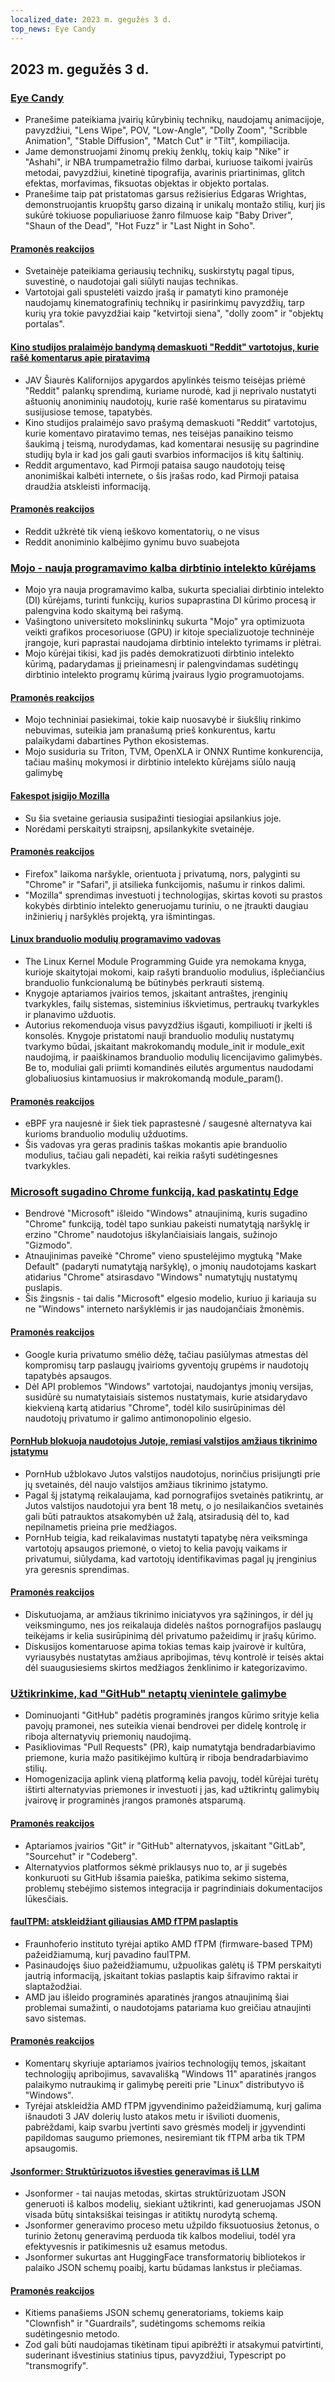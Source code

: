 ```yaml
---
localized_date: 2023 m. gegužės 3 d.
top_news: Eye Candy
---
```




## 2023 m. gegužės 3 d.

### [Eye Candy](https://eycndy.com)

- Pranešime pateikiama įvairių kūrybinių technikų, naudojamų animacijoje, pavyzdžiui, "Lens Wipe", POV, "Low-Angle", "Dolly Zoom", "Scribble Animation", "Stable Diffusion", "Match Cut" ir "Tilt", kompiliacija.
- Jame demonstruojami žinomų prekių ženklų, tokių kaip "Nike" ir "Ashahi", ir NBA trumpametražio filmo darbai, kuriuose taikomi įvairūs metodai, pavyzdžiui, kinetinė tipografija, avarinis priartinimas, glitch efektas, morfavimas, fiksuotas objektas ir objekto portalas.
- Pranešime taip pat pristatomas garsus režisierius Edgaras Wrightas, demonstruojantis kruopštų garso dizainą ir unikalų montažo stilių, kurį jis sukūrė tokiuose populiariuose žanro filmuose kaip "Baby Driver", "Shaun of the Dead", "Hot Fuzz" ir "Last Night in Soho".

#### [Pramonės reakcijos](http://news.ycombinator.com/item?id=35791575)

- Svetainėje pateikiama geriausių technikų, suskirstytų pagal tipus, suvestinė, o naudotojai gali siūlyti naujas technikas.
- Vartotojai gali spustelėti vaizdo įrašą ir pamatyti kino pramonėje naudojamų kinematografinių technikų ir pasirinkimų pavyzdžių, tarp kurių yra tokie pavyzdžiai kaip "ketvirtoji siena", "dolly zoom" ir "objektų portalas".

#### [Kino studijos pralaimėjo bandymą demaskuoti "Reddit" vartotojus, kurie rašė komentarus apie piratavimą](https://arstechnica.com/tech-policy/2023/05/judge-wont-force-reddit-to-identify-anonymous-users-who-discussed-piracy/)

- JAV Šiaurės Kalifornijos apygardos apylinkės teismo teisėjas priėmė "Reddit" palankų sprendimą, kuriame nurodė, kad ji neprivalo nustatyti aštuonių anoniminių naudotojų, kurie rašė komentarus su piratavimu susijusiose temose, tapatybės.
- Kino studijos pralaimėjo savo prašymą demaskuoti "Reddit" vartotojus, kurie komentavo piratavimo temas, nes teisėjas panaikino teismo šaukimą į teismą, nurodydamas, kad komentarai nesusiję su pagrindine studijų byla ir kad jos gali gauti svarbios informacijos iš kitų šaltinių.
- Reddit argumentavo, kad Pirmoji pataisa saugo naudotojų teisę anonimiškai kalbėti internete, o šis įrašas rodo, kad Pirmoji pataisa draudžia atskleisti informaciją.

#### [Pramonės reakcijos](http://news.ycombinator.com/item?id=35787080)

- Reddit užkrėtė tik vieną ieškovo komentatorių, o ne visus
- Reddit anoniminio kalbėjimo gynimu buvo suabejota

### [Mojo - nauja programavimo kalba dirbtinio intelekto kūrėjams](https://www.modular.com/mojo)

- Mojo yra nauja programavimo kalba, sukurta specialiai dirbtinio intelekto (DI) kūrėjams, turinti funkcijų, kurios supaprastina DI kūrimo procesą ir palengvina kodo skaitymą bei rašymą.
- Vašingtono universiteto mokslininkų sukurta "Mojo" yra optimizuota veikti grafikos procesoriuose (GPU) ir kitoje specializuotoje techninėje įrangoje, kuri paprastai naudojama dirbtinio intelekto tyrimams ir plėtrai.
- Mojo kūrėjai tikisi, kad jis padės demokratizuoti dirbtinio intelekto kūrimą, padarydamas jį prieinamesnį ir palengvindamas sudėtingų dirbtinio intelekto programų kūrimą įvairaus lygio programuotojams.

#### [Pramonės reakcijos](http://news.ycombinator.com/item?id=35790367)

- Mojo techniniai pasiekimai, tokie kaip nuosavybė ir šiukšlių rinkimo nebuvimas, suteikia jam pranašumą prieš konkurentus, kartu palaikydami dabartines Python ekosistemas.
- Mojo susiduria su Triton, TVM, OpenXLA ir ONNX Runtime konkurencija, tačiau mašinų mokymosi ir dirbtinio intelekto kūrėjams siūlo naują galimybę

#### [Fakespot įsigijo Mozilla](https://www.fakespot.com/post/fakespot-acquired-by-mozilla)

- Su šia svetaine geriausia susipažinti tiesiogiai apsilankius joje.
- Norėdami perskaityti straipsnį, apsilankykite svetainėje.

#### [Pramonės reakcijos](http://news.ycombinator.com/item?id=35789963)

- Firefox" laikoma naršykle, orientuota į privatumą, nors, palyginti su "Chrome" ir "Safari", ji atsilieka funkcijomis, našumu ir rinkos dalimi.
- "Mozilla" sprendimas investuoti į technologijas, skirtas kovoti su prastos kokybės dirbtinio intelekto generuojamu turiniu, o ne įtraukti daugiau inžinierių į naršyklės projektą, yra išmintingas.

#### [Linux branduolio modulių programavimo vadovas](https://sysprog21.github.io/lkmpg/)

- The Linux Kernel Module Programming Guide yra nemokama knyga, kurioje skaitytojai mokomi, kaip rašyti branduolio modulius, išplečiančius branduolio funkcionalumą be būtinybės perkrauti sistemą.
- Knygoje aptariamos įvairios temos, įskaitant antraštes, įrenginių tvarkykles, failų sistemas, sisteminius iškvietimus, pertraukų tvarkykles ir planavimo užduotis.
- Autorius rekomenduoja visus pavyzdžius išgauti, kompiliuoti ir įkelti iš konsolės. Knygoje pristatomi nauji branduolio modulių nustatymų tvarkymo būdai, įskaitant makrokomandų module_init ir module_exit naudojimą, ir paaiškinamos branduolio modulių licencijavimo galimybės. Be to, moduliai gali priimti komandinės eilutės argumentus naudodami globaliuosius kintamuosius ir makrokomandą module_param().

#### [Pramonės reakcijos](http://news.ycombinator.com/item?id=35782630)

- eBPF yra naujesnė ir šiek tiek paprastesnė / saugesnė alternatyva kai kurioms branduolio modulių užduotims.
- Šis vadovas yra geras pradinis taškas mokantis apie branduolio modulius, tačiau gali nepadėti, kai reikia rašyti sudėtingesnes tvarkykles.

### [Microsoft sugadino Chrome funkciją, kad paskatintų Edge](https://gizmodo.com/microsoft-windows-google-chrome-feature-broken-edge-1850392901)

- Bendrovė "Microsoft" išleido "Windows" atnaujinimą, kuris sugadino "Chrome" funkciją, todėl tapo sunkiau pakeisti numatytąją naršyklę ir erzino "Chrome" naudotojus iškylančiaisiais langais, sužinojo "Gizmodo".
- Atnaujinimas paveikė "Chrome" vieno spustelėjimo mygtuką "Make Default" (padaryti numatytąją naršyklę), o įmonių naudotojams kaskart atidarius "Chrome" atsirasdavo "Windows" numatytųjų nustatymų puslapis.
- Šis žingsnis - tai dalis "Microsoft" elgesio modelio, kuriuo ji kariauja su ne "Windows" interneto naršyklėmis ir jas naudojančiais žmonėmis.

#### [Pramonės reakcijos](http://news.ycombinator.com/item?id=35787707)

- Google kuria privatumo smėlio dėžę, tačiau pasiūlymas atmestas dėl kompromisų tarp paslaugų įvairioms gyventojų grupėms ir naudotojų tapatybės apsaugos.
- Dėl API problemos "Windows" vartotojai, naudojantys įmonių versijas, susidūrė su numatytaisiais sistemos nustatymais, kurie atsidarydavo kiekvieną kartą atidarius "Chrome", todėl kilo susirūpinimas dėl naudotojų privatumo ir galimo antimonopolinio elgesio.

#### [PornHub blokuoja naudotojus Jutoje, remiasi valstijos amžiaus tikrinimo įstatymu](https://kslnewsradio.com/2003298/adult-website-pornhub-blocks-users-in-utah-from-accessing-the-site/)

- PornHub užblokavo Jutos valstijos naudotojus, norinčius prisijungti prie jų svetainės, dėl naujo valstijos amžiaus tikrinimo įstatymo.
- Pagal šį įstatymą reikalaujama, kad pornografijos svetainės patikrintų, ar Jutos valstijos naudotojui yra bent 18 metų, o jo nesilaikančios svetainės gali būti patrauktos atsakomybėn už žalą, atsiradusią dėl to, kad nepilnametis prieina prie medžiagos.
- PornHub teigia, kad reikalavimas nustatyti tapatybę nėra veiksminga vartotojų apsaugos priemonė, o vietoj to kelia pavojų vaikams ir privatumui, siūlydama, kad vartotojų identifikavimas pagal jų įrenginius yra geresnis sprendimas.

#### [Pramonės reakcijos](http://news.ycombinator.com/item?id=35786086)

- Diskutuojama, ar amžiaus tikrinimo iniciatyvos yra sąžiningos, ir dėl jų veiksmingumo, nes jos reikalauja didelės naštos pornografijos paslaugų teikėjams ir kelia susirūpinimą dėl privatumo pažeidimų ir įrašų kūrimo.
- Diskusijos komentaruose apima tokias temas kaip įvairovė ir kultūra, vyriausybės nustatytas amžiaus apribojimas, tėvų kontrolė ir teisės aktai dėl suaugusiesiems skirtos medžiagos ženklinimo ir kategorizavimo.

### [Užtikrinkime, kad "GitHub" netaptų vienintele galimybe](https://blog.edwardloveall.com/lets-make-sure-github-doesnt-become-the-only-option)

- Dominuojanti "GitHub" padėtis programinės įrangos kūrimo srityje kelia pavojų pramonei, nes suteikia vienai bendrovei per didelę kontrolę ir riboja alternatyvių priemonių naudojimą.
- Pasikliovimas "Pull Requests" (PR), kaip numatytąja bendradarbiavimo priemone, kuria mažo pasitikėjimo kultūrą ir riboja bendradarbiavimo stilių.
- Homogenizacija aplink vieną platformą kelia pavojų, todėl kūrėjai turėtų ištirti alternatyvias priemones ir investuoti į jas, kad užtikrintų galimybių įvairovę ir programinės įrangos pramonės atsparumą.

#### [Pramonės reakcijos](http://news.ycombinator.com/item?id=35787102)

- Aptariamos įvairios "Git" ir "GitHub" alternatyvos, įskaitant "GitLab", "Sourcehut" ir "Codeberg".
- Alternatyvios platformos sėkmė priklausys nuo to, ar ji sugebės konkuruoti su GitHub išsamia paieška, patikima sekimo sistema, problemų stebėjimo sistemos integracija ir pagrindiniais dokumentacijos lūkesčiais.

#### [faulTPM: atskleidžiant giliausias AMD fTPM paslaptis](https://arxiv.org/abs/2304.14717)

- Fraunhoferio instituto tyrėjai aptiko AMD fTPM (firmware-based TPM) pažeidžiamumą, kurį pavadino faulTPM.
- Pasinaudojęs šiuo pažeidžiamumu, užpuolikas galėtų iš TPM perskaityti jautrią informaciją, įskaitant tokias paslaptis kaip šifravimo raktai ir slaptažodžiai.
- AMD jau išleido programinės aparatinės įrangos atnaujinimą šiai problemai sumažinti, o naudotojams patariama kuo greičiau atnaujinti savo sistemas.

#### [Pramonės reakcijos](http://news.ycombinator.com/item?id=35787195)

- Komentarų skyriuje aptariamos įvairios technologijų temos, įskaitant technologijų apribojimus, savavališką "Windows 11" aparatinės įrangos palaikymo nutraukimą ir galimybę pereiti prie "Linux" distributyvo iš "Windows".
- Tyrėjai atskleidžia AMD fTPM įgyvendinimo pažeidžiamumą, kurį galima išnaudoti 3 JAV dolerių lusto atakos metu ir išvilioti duomenis, pabrėždami, kaip svarbu įvertinti savo grėsmės modelį ir įgyvendinti papildomas saugumo priemones, nesiremiant tik fTPM arba tik TPM apsaugomis.

#### [Jsonformer: Struktūrizuotos išvesties generavimas iš LLM](https://github.com/1rgs/jsonformer)

- Jsonformer - tai naujas metodas, skirtas struktūrizuotam JSON generuoti iš kalbos modelių, siekiant užtikrinti, kad generuojamas JSON visada būtų sintaksiškai teisingas ir atitiktų nurodytą schemą.
- Jsonformer generavimo proceso metu užpildo fiksuotuosius žetonus, o turinio žetonų generavimą perduoda tik kalbos modeliui, todėl yra efektyvesnis ir patikimesnis už esamus metodus.
- Jsonformer sukurtas ant HuggingFace transformatorių bibliotekos ir palaiko JSON schemų poaibį, kartu būdamas lankstus ir plečiamas.

#### [Pramonės reakcijos](http://news.ycombinator.com/item?id=35790092)

- Kitiems panašiems JSON schemų generatoriams, tokiems kaip "Clownfish" ir "Guardrails", sudėtingoms schemoms reikia sudėtingesnio metodo.
- Zod gali būti naudojamas tikėtinam tipui apibrėžti ir atsakymui patvirtinti, suderinant išvestinius statinius tipus, pavyzdžiui, Typescript po "transmogrify".

</Steps>
